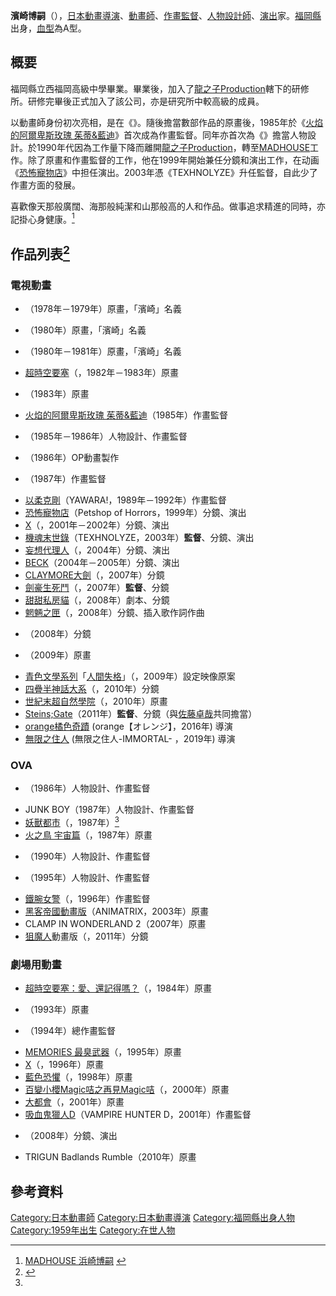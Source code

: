 {{noteTA|G1=Anime}}
{{Japanese|japanese=浜崎 博嗣|kana=はまさき ひろし|romaji=Hamasaki Hiroshi}}

'''濱崎博嗣'''（{{bd|1959年|12月30日|catIdx=Satou Junichi}}），[[日本動畫|日本動畫]][[導演|導演]]、[[動畫師|動畫師]]、[[作畫監督|作畫監督]]、[[人物設計師|人物設計師]]、[[演出|演出]]家。[[福岡縣|福岡縣]]出身，[[血型|血型]]為A型。

== 概要 ==
福岡縣立西福岡高級中學畢業。畢業後，加入了[[龍之子Production|龍之子Production]]轄下的研修所。研修完畢後正式加入了該公司，亦是研究所中較高級的成員。

以動畫師身份初次亮相，是在《{{lang|ja|科学忍者隊ガッチャマンII}}》。隨後擔當數部作品的原畫後，1985年於《[[阿爾卑斯玫瑰_(漫畫)|火焰的阿爾卑斯玫瑰 茱蒂&藍迪]]》首次成為作畫監督。同年亦首次為《{{lang|ja|昭和アホ草紙あかぬけ一番!}}》擔當人物設計。於1990年代因為工作量下降而離開[[龍之子Production|龍之子Production]]，轉至[[MADHOUSE|MADHOUSE]]工作。除了原畫和作畫監督的工作，他在1999年開始兼任分鏡和演出工作，在动画《[[恐怖寵物店|恐怖寵物店]]》中担任演出。2003年憑《TEXHNOLYZE》升任監督，自此少了作畫方面的發展。

喜歡像天那般廣闊、海那般純潔和山那般高的人和作品。做事追求精進的同時，亦記掛心身健康。<ref>[http://www.madhouse.co.jp/column/mhpf/mhpf_no067.html MADHOUSE 浜崎博嗣] {{webarchive|url=https://web.archive.org/web/20110616214410/http://www.madhouse.co.jp/column/mhpf/mhpf_no067.html |date=2011-06-16 }}</ref>

== 作品列表<ref name="A">{{Cite web |url=http://www.allcinema.net/prog/show_p.php?num_p=269139 |title=allcinema |accessdate=2011-07-08 |archive-date=2016-03-22 |archive-url=https://web.archive.org/web/20160322022848/http://allcinema.net/prog/show_p.php?num_p=269139 |dead-url=no }}</ref> == 
=== 電視動畫 ===
* {{lang|ja|科学忍者隊ガッチャマンII}}（1978年－1979年）原畫，「濱崎{{lang|ja|ひろし}}」名義
* {{lang|ja|森の陽気な小人たちベルフィーとリルビット}}（1980年）原畫，「濱崎{{lang|ja|ひろし}}」名義 
* {{lang|ja|とんでも戦士ムテキング}}（1980年－1981年）原畫，「濱崎{{lang|ja|ひろし}}」名義 
* [[超時空要塞|超時空要塞]]（{{lang|ja|超時空要塞マクロス}}，1982年－1983年）原畫 
* {{lang|ja|未来警察ウラシマン}}（1983年）原畫 
* [[阿爾卑斯玫瑰_(漫畫)|火焰的阿爾卑斯玫瑰 茱蒂&藍迪]]（1985年）作畫監督 
* {{lang|ja|昭和アホ草紙あかぬけ一番!}}（1985年－1986年）人物設計、作畫監督 
* {{lang|ja|光の伝説}}（1986年）OP動畫製作 
* {{lang|ja|赤い光弾ジリオン}}（1987年）作畫監督 
* [[以柔克剛|以柔克剛]]（YAWARA!，1989年－1992年）作畫監督 
* [[恐怖寵物店|恐怖寵物店]]（Petshop of Horrors，1999年）分鏡、演出 
* [[X_(漫畫)|X]]（{{lang|ja|X -エックス-}}，2001年－2002年）分鏡、演出 
* [[機魂末世錄|機魂末世錄]]（TEXHNOLYZE，2003年）'''監督'''、分鏡、演出 
* [[妄想代理人|妄想代理人]]（{{lang|ja|妄想代理人}}，2004年）分鏡、演出 
* [[BECK|BECK]]（2004年－2005年）分鏡、演出 
* [[CLAYMORE大劍|CLAYMORE大劍]]（{{lang|ja|CLAYMORE}}，2007年）分鏡 
* [[劍豪生死鬥|劍豪生死鬥]]（{{lang|ja|シグルイ}}，2007年）'''監督'''、分鏡
* [[甜甜私房貓|甜甜私房貓]]（{{lang|ja|チーズスイートホーム}}，2008年）劇本、分鏡
* [[魍魎之匣|魍魎之匣]]（{{lang|ja|魍魎の匣}}，2008年）分鏡、插入歌作詞作曲 
* {{lang|ja|黒塚 -KUROZUKA-}}（2008年）分鏡
* {{lang|ja|キャシャーン Sins}}（2009年）原畫 
* [[青色文學系列|青色文學系列]]「[[人間失格|人間失格]]」（{{lang|ja|青い文学シリーズ「人間失格」}}，2009年）設定映像原案 
* [[四疊半神話大系|四疊半神話大系]]（{{lang|ja|四畳半神話大系}}，2010年）分鏡 
* [[世紀末超自然學院|世紀末超自然學院]]（{{lang|ja|世紀末オカルト学院}}，2010年）原畫 
* [[Steins;Gate|Steins;Gate]]（2011年）'''監督'''、分鏡（與[[佐藤卓哉|佐藤卓哉]]共同擔當）
* [[orange橘色奇蹟|orange橘色奇蹟]] (orange【オレンジ】，2016年) 導演
* [[無限之住人|無限之住人]]  (無限之住人-IMMORTAL- ，2019年) 導演

=== OVA ===
* {{lang|ja|アウトランダーズ}}（1986年）人物設計、作畫監督 
* JUNK BOY（1987年）人物設計、作畫監督
* [[妖獸都市_(1987年動畫電影)|妖獸都市]]（{{lang|ja|妖獣都市}}，1987年）<ref name="A" /> 
* [[火之鳥|火之鳥 宇宙篇]]（{{lang|ja|火の鳥 宇宙編}}，1987年）原畫 
* {{lang|ja|電脳都市OEDO808}}（1990年）人物設計、作畫監督 
* {{lang|ja|バイオ・ハンター}}（1995年）人物設計、作畫監督 
* [[鐵腕女警|鐵腕女警]]（{{lang|ja|鉄腕バーディー}}，1996年）作畫監督 
* [[黑客帝國動畫版|黑客帝國動畫版]]（ANIMATRIX，2003年）原畫 
* CLAMP IN WONDERLAND 2（2007年）原畫 
* [[狙魔人|狙魔人]]動畫版（{{lang|ja|SUPERNATURAL: THE ANIMATION}}，2011年）分鏡
=== 劇場用動畫 ===
* [[超時空要塞：愛、還記得嗎？|超時空要塞：愛、還記得嗎？]]（{{lang|ja|超時空要塞マクロス 愛・おぼえていますか}}，1984年）原畫 
* {{lang|ja|獣兵衛忍風帖}}（1993年）原畫 
* {{lang|ja|ダークサイド・ブルース}}（1994年）總作畫監督 
* [[MEMORIES|MEMORIES 最臭武器]]（{{lang|ja|MEMORIES 最臭兵器}}，1995年）原畫 
* [[X_(漫畫)|X]]（{{lang|ja|X -エックス-}}，1996年）原畫 
* [[藍色恐懼|藍色恐懼]]（{{lang|ja|パーフェクトブルー}}，1998年）原畫 
* [[百變小櫻Magic咭|百變小櫻Magic咭之再見Magic咭]]（{{lang|ja|劇場版カードキャプターさくら 封印されたカード}}，2000年）原畫 
* [[大都會_(2001年動畫電影)|大都會]]（{{lang|ja|メトロポリス}}，2001年）原畫 
* [[吸血鬼獵人D|吸血鬼獵人D]]（VAMPIRE HUNTER D，2001年）作畫監督 
* {{lang|ja|HIGHLANDER ハイランダー 〜ディレクターズカット版〜}}（2008年）分鏡、演出 
* TRIGUN Badlands Rumble（2010年）原畫

== 參考資料 ==
<references/>
{{DEFAULTSORT:Hamasaki Hiroshi}}
[[Category:日本動畫師|Category:日本動畫師]]
[[Category:日本動畫導演|Category:日本動畫導演]]
[[Category:福岡縣出身人物|Category:福岡縣出身人物]]
[[Category:1959年出生|Category:1959年出生]]
[[Category:在世人物|Category:在世人物]]